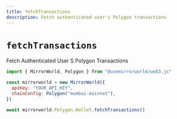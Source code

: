 ```yaml
---
title: fetchTransactions
description: Fetch authenticated user's Polygon transactions
---
```


# `fetchTransactions`

Fetch Authenticated User S Polygon Transactions

```js
import { MirrorWorld, Polygon } from "@usemirrorworld/web3.js"

const mirrorworld = new MirrorWorld({
  apiKey: "YOUR_API_KEY",
  chainConfig: Polygon("mumbai-mainnet"),
})

await mirrorworld.Polygon.Wallet.fetchTransactions()
```
